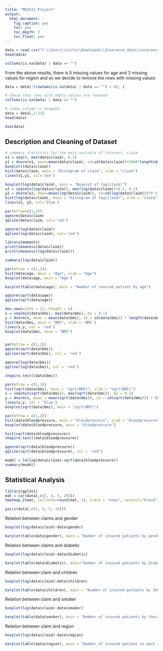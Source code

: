 ```yaml
---
title: "MH3511_Project"
output: 
  html_document:
    fig_caption: yes
    toc: yes
    toc_depth: 3
    toc_float: yes
---
```


```r
data = read.csv("C:\\Users\\victo\\Downloads\\Insurance_data\\insurance_data.csv", header = T)
head(data)
```

```r
colSums(is.na(data) | data == "")
```

From the above results, there is 5 missing values for age and 3 missing values for region and so we decide to remove the rows with missing values

```r
data = data[!(rowSums(is.na(data) | data == "") > 0), ]
```

```r
# Check that rows with empty values are removed
colSums(is.na(data) | data == "")
```

```r
# index column is dropped
data = data[,2:11]
head(data)
```

```r
dim(data)
```

## Description and Cleaning of Dataset

```r
# summary statistics for the main variable of interest, claim
x1 = seq(0, max(data$claim), 0.1)
y1 = dnorm(x1, mean=mean(data$claim), sd=sd(data$claim))*5000*length(data$claim)
boxplot((data$claim))
hist(data$claim, main = "Histogram of claim", xlab = "claim")
lines(x1,y1, col='red')

```

```r
boxplot(log(data$claim), main = "Boxplot of log(claim)")
x2 = seq(min(log(data$claim)), max(log(data$claim))+0.5, 0.1)
y2 = dnorm(x2, mean=mean(log(data$claim)), sd=sd(log(data$claim)))*0.5*length(log(data$claim))
hist(log(data$claim), main = "Histogram of log(claim)", xlab = "claim") # log-transformation
lines(x2, y2, col='blue')

```

```r
par(mfrow=c(1,2))
qqnorm(data$claim)
qqline(data$claim, col='red')

qqnorm(log(data$claim))
qqline(log(data$claim), col='red')
```

```r
library(moments)
print(skewness(data$claim))
print(skewness(log(data$claim)))
```

```r
summary(log(data$claim))
```

```r
par(mfrow = c(1,2))
hist(data$age, main = "Age", xlab = "Age")
boxplot(data$age, main = "Age")
```
```r
barplot(table(data$age), main = "Number of insured patient by age")
```
```r
qqnorm(sqrt(data$age))
qqline(sqrt(data$age))
```

```r
dev.new(width = 12, height = 6)
x = seq(min(data$bmi), max(data$bmi), by = 0.1)
y = dnorm(x, mean = mean(data$bmi), sd = sd(data$bmi)) * length(data$bmi) * 5
hist(data$bmi, main = "BMI", xlab = 'BMI')
lines(x,y, col = 'red')
boxplot(data$bmi, main = "BMI")
```

```r

```

```r
par(mfrow = c(1,2))
qqnorm(sqrt(data$bmi))
qqline(sqrt(data$bmi), col = 'red')

qqnorm(log(data$bmi))
qqline(log(data$bmi), col = 'red')

shapiro.test((data$bmi))
```
```r
par(mfrow = c(1,2))
hist(sqrt(data$bmi), main = "sqrt(BMI)", xlab = "sqrt(BMI)")
x = seq(min(sqrt(data$bmi)), max(sqrt(data$bmi)), by = 0.1)
y = dnorm(x, mean = mean(sqrt(data$bmi)), sd = sd(sqrt(data$bmi))) * length(sqrt(data$bmi)) * 0.2
lines(x,y, col = 'blue')
boxplot(sqrt(data$bmi), main = "sqrt(BMI)")
```

```r
par(mfrow = c(1,2))
hist(data$bloodpressure, main = "bloodpressure", xlab = "bloodpressure")
boxplot(data$bloodpressure, main = "bloodpressure")
```
```r
hist(sqrt(data$bloodpressure))
shapiro.test((data$bloodpressure))
```

```r
qqnorm(sqrt(data$bloodpressure))
qqline(sqrt(data$bloodpressure), col = "red")
```

```r
model = lm(log(data$claim)~sqrt(data$bloodpressure))
summary(model)
```

## Statistical Analysis

```r
library(gplots)
mat = cor(data[,c(2, 4, 5, 10)])
heatmap.2(mat, cellnote=round(mat, 2), trace = "none", notecol="black")
```

```r
pairs(data[,c(2, 4, 5, 10)])
```

Relation between claims and gender

```r
boxplot(log(data$claim)~data$gender)
```
```r
barplot(table(data$gender), main = "Number of insured patients by gender", le)
```

Relation between claims and diabetic

```r
boxplot(log(data$claim)~data$diabetic)
```
```r
barplot(table(data$diabetic), main="Number of insured patients by diabetic status")
```

Relation between claim and children

```r
boxplot(log(data$claim)~data$children)
```
```r
barplot(table(data$children), main = "Number of insured patients by their number of children")
```

Relation between claim and smoker

```r
boxplot(log(data$claim)~data$smoker)
```
```r
barplot(table(data$smoker), main = "Number of insured patients by their smoking status")
```

Relation between claim and region

```r
boxplot(log(data$claim)~data$region)
```
```r
barplot(table(data$region), main = "Number of insured patient in each region")
```

